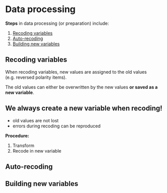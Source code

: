 # Data processing

**Steps** in data processing (or preparation) include:

1.  [Recoding variables]    
2.  [Auto-recoding]   
3.  [Building new variables]


## Recoding variables

When recoding variables, new values are assigned to the old values (e.g. reversed polarity items).

The old values can either be overwritten by the new values **or saved as a new variable**.

::: {.callout-important collapse="true"}

## We always create a new variable when recoding!

-   old values are not lost    
-   errors during recoding can be reproduced

:::

**Procedure:**

1.  Transform    
2.  Recode in new variable

## Auto-recoding

## Building new variables